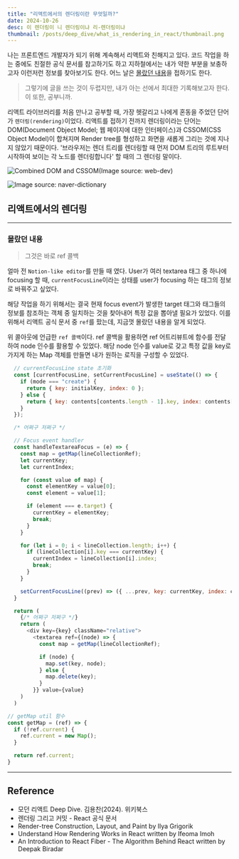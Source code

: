 ```yaml
---
title: "리액트에서의 렌더링이란 무엇일까?"
date: 2024-10-26
desc: 이 렌더링이 니 렌더링이냐 리-렌더링이냐
thumbnail: /posts/deep_dive/what_is_rendering_in_react/thumbnail.png
---
```


나는 프론트엔드 개발자가 되기 위해 계속해서 리액트와 친해지고 있다. 코드 작업을 하는 중에도 친절한 공식 문서를 참고하기도 하고 지하철에서는 내가 약한 부분을 보충하고자 이런저런 정보를 찾아보기도 한다. 어느 날은 [몰랐던 내용](#몰랐던-내용)을 접하기도 한다.

> 그렇기에 글을 쓰는 것이 두렵지만, 내가 아는 선에서 최대한 기록해보고자 한다. 이 또한, 공부니까.

리액트 라이브러리를 처음 만나고 공부할 때, 가장 헷갈리고 나에게 혼동을 주었던 단어가 `렌더링(rendering)`이었다. 리액트를 접하기 전까지 렌더링이라는 단어는 DOM(Document Object Model; 웹 페이지에 대한 인터페이스)과 CSSOM(CSS Object Model)이 합쳐지며 Render tree를 형성하고 화면을 새롭게 그리는 것에 지나지 않았기 때문이다. '브라우저는 렌더 트리를 렌더링할 때 먼저 DOM 트리의 루트부터 시작하여 보이는 각 노드를 렌더링합니다' 할 때의 그 렌더링 말이다.

![Combined DOM and CSSOM(Image source: web-dev)](/posts/deep_dive/what_is_rendering_in_react/1.png)

![Image source: naver-dictionary](/posts/deep_dive/what_is_rendering_in_react/2.png)



## 리액트에서의 렌더링

---

### 몰랐던 내용

> 그것은 바로 <Link href="https://ko.react.dev/learn/manipulating-the-dom-with-refs#how-to-manage-a-list-of-refs-using-a-ref-callback">ref 콜백</Link>

얼마 전 `Notion-like editor`를 만들 때 였다. User가 여러 textarea 태그 중 하나에 focusing 할 때,  `currentFocusLine`이라는 상태를 user가 focusing 하는 태그의 정보로 바꿔주고 싶었다.

해당 작업을 하기 위해서는 결국 현재 focus event가 발생한 target 태그와 태그들의 정보를 참조하는 객체 중 일치하는 것을 찾아내어 특정 값을 뽑아낼 필요가 있었다. 이를 위해서 리액트 공식 문서 중 `ref`를 팠는데, 지금껏 몰랐던 내용을 알게 되었다.

위 콜아웃에 언급한 `ref 콜백`이다. ref 콜백을 활용하면 ref 어트리뷰트에 함수를 전달하여 node 인수를 활용할 수 있었다. 해당 node 인수를 value로 갖고 특정 값을 key로 가지게 하는 Map 객체를 만들면 내가 원하는 로직을 구성할 수 있었다.

```js
  // currentFocusLine state 초기화
  const [currentFocusLine, setCurrentFocusLine] = useState(() => {
    if (mode === "create") {
      return { key: initialKey, index: 0 };
    } else {
      return { key: contents[contents.length - 1].key, index: contents[contents.length - 1].index };
    }
  });

  /* 어쩌구 저쩌구 */

  // Focus event handler
  const handleTextareaFocus = (e) => {
    const map = getMap(lineCollectionRef);
    let currentKey;
    let currentIndex;

    for (const value of map) {
      const elementKey = value[0];
      const element = value[1];

      if (element === e.target) {
        currentKey = elementKey;
        break;
      }
    }

    for (let i = 0; i < lineCollection.length; i++) {
      if (lineCollection[i].key === currentKey) {
        currentIndex = lineCollection[i].index;
        break;
      }
    }

    setCurrentFocusLine((prev) => ({ ...prev, key: currentKey, index: currentIndex }));
  }

  return (
    {/* 어쩌구 저쩌구 */}
    return (
      <div key={key} className="relative">
        <textarea ref={(node) => {
          const map = getMap(lineCollectionRef);

          if (node) {
            map.set(key, node);
          } else {
            map.delete(key);
          }
        }} value={value}
    )
  )
```

```js
// getMap util 함수
const getMap = (ref) => {
  if (!ref.current) {
    ref.current = new Map();
  }

  return ref.current;
}
```

---

## Reference

- 모던 리액트 Deep Dive. 김용찬(2024). 위키북스
- <Link href="https://react.dev/learn/render-and-commit">렌더링 그리고 커밋 - React 공식 문서</Link>
- <Link href="https://web.dev/articles/critical-rendering-path/render-tree-construction">Render-tree Construction, Layout, and Paint by Ilya Grigorik</Link>
- <Link href="https://www.telerik.com/blogs/understand-how-rendering-works-react">Understand How Rendering Works in React written by Ifeoma Imoh</Link>
- <Link href="https://www.velotio.com/engineering-blog/react-fiber-algorithm">An Introduction to React Fiber - The Algorithm Behind React written by Deepak Biradar</Link>
